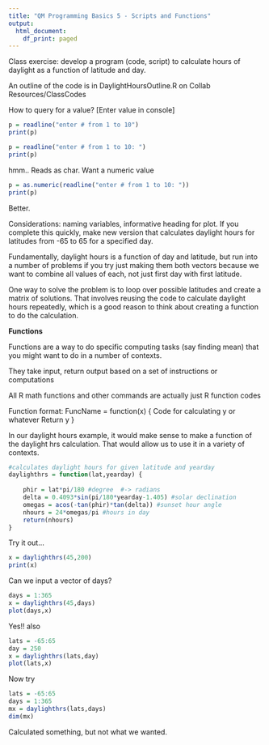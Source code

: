 ```yaml
---
title: "QM Programming Basics 5 - Scripts and Functions"
output:
  html_document:
    df_print: paged
---
```


Class exercise: develop a program (code, script) to calculate hours of daylight as a function of latitude and day. 

An outline of the code is in DaylightHoursOutline.R on Collab Resources/ClassCodes

How to query for a value? [Enter value in console]

```r
p = readline("enter # from 1 to 10")
print(p)
```

```r
p = readline("enter # from 1 to 10: ")
print(p)
```


hmm.. Reads as char. Want a numeric value

```r
p = as.numeric(readline("enter # from 1 to 10: "))
print(p)
```

Better.

Considerations: naming variables, informative heading for plot.
If you complete this quickly, make new version that calculates daylight hours for latitudes from -65 to 65 for a specified day.

Fundamentally, daylight hours is a function of day and latitude, but run into a number of problems if you try just making them both vectors because we want to combine all values of each, not just first day with first latitude.

One way to solve the problem is to loop over possible latitudes and create a matrix of solutions. That involves reusing the code to calculate daylight hours repeatedly, which is a good reason to think about creating a function to do the calculation. 


**Functions**

Functions are a way to do specific computing tasks (say finding mean) that you might want to do in a number of contexts. 

They take input, return output based on a set of instructions or computations

All R math functions and other commands are actually just R function codes

Function format:
FuncName = function(x) {
	Code for calculating y or whatever
	Return y
}

In our daylight hours example, it would make sense to make a function of the daylight hrs calculation. That would allow us to use it in a variety of contexts.

```r
#calculates daylight hours for given latitude and yearday
daylighthrs = function(lat,yearday) {
  
  	phir = lat*pi/180 #degree  #-> radians
  	delta = 0.4093*sin(pi/180*yearday-1.405) #solar declination
  	omegas = acos(-tan(phir)*tan(delta)) #sunset hour angle
  	nhours = 24*omegas/pi #hours in day
  	return(nhours)
}

```

Try it out...

```r
x = daylighthrs(45,200)
print(x)
```

Can we input a vector of days?

```r
days = 1:365
x = daylighthrs(45,days)
plot(days,x)
```

Yes!!
also

```r
lats = -65:65
day = 250
x = daylighthrs(lats,day)
plot(lats,x)
```

Now try

```r
lats = -65:65
days = 1:365
mx = daylighthrs(lats,days)
dim(mx)
```

Calculated something, but not what we wanted.




